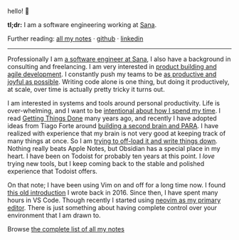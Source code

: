hello! 👋

**tl;dr:** I am a software engineering working at [Sana][sana].

Further reading: [all my notes][all-notes] · [github][github] ·
[linkedin][linkedin]

---

Professionally I am [a software engineer at Sana][a], I also have a background
in consulting and freelancing. I am very interested in [product building and
agile development][b]. I constantly push my teams to be [as productive and
joyful as possible][c]. Writing code alone is one thing, but doing it
productively, at scale, over time is actually pretty tricky it turns out.

I am interested in systems and tools around personal productivity. Life is
over-whelming, and I want to be [intentional about how I spend my time][j]. I
read [Getting Things Done][e] many years ago, and recently I have adopted ideas
from Tiago Forte around [building a second brain and PARA][f]. I have realized
with experience that my brain is not very good at keeping track of many things
at once. So I am [trying to off-load it and write things down][i]. Nothing
really beats Apple Notes, but Obsidian has a special place in my heart. I have
been on Todoist for probably ten years at this point. I _love_ trying new tools,
but I keep coming back to the stable and polished experience that Todoist
offers.

On that note; I have been using Vim on and off for a long time now. I found
[this old introduction][g] I wrote back in 2016. Since then, I have spent many
hours in VS Code. Though recently I started using [neovim as my primary
editor][h]. There is just something about having complete control over your
environment that I am drawn to.

Browse [the complete list of all my notes][all-notes]

[all-notes]: /notes
[github]: https://www.github.com/antonniklasson
[linkedin]: https://www.linkedin.com/in/antonniklasson
[sana]: https://www.sanalabs.com
[a]: /joining-sana-labs
[b]: https://antn.se/the-two-modes-of-product-engineering
[c]: https://antn.se/measurable-teams
[e]: https://www.goodreads.com/book/show/1633.Getting_Things_Done
[f]: https://www.buildingasecondbrain.com
[g]: /vim-intro
[h]: /telescope-default-input-modes
[i]: /the-daily-note
[j]: /embrace-intentionality

